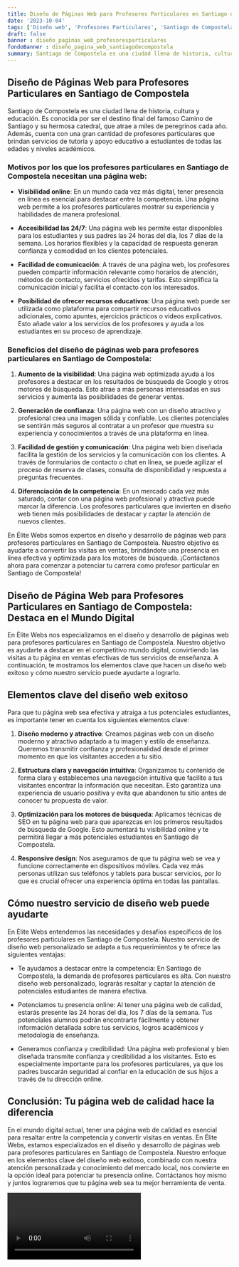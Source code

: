 ```yaml
---
title: Diseño de Páginas Web para Profesores Particulares en Santiago de Compostela
date: '2023-10-04'
tags: ['Diseño web', 'Profesores Particulares', 'Santiago de Compostela']
draft: false
banner : diseño_paginas_web_profesoresparticulares
fondoBanner : diseño_pagina_web_santiagodecompostela
summary: Santiago de Compostela es una ciudad llena de historia, cultura y educación. Es conocida por ser el destino final del famoso Camino de Santiago y su hermosa catedral, que atrae a miles de peregrinos cada año. Además, cuenta con una gran cantidad de profesores particulares que brindan servicios de tutoría y apoyo educativo a estudiantes de todas las edades y niveles académicos.
---
```


## Diseño de Páginas Web para Profesores Particulares en Santiago de Compostela

Santiago de Compostela es una ciudad llena de historia, cultura y educación. Es conocida por ser el destino final del famoso Camino de Santiago y su hermosa catedral, que atrae a miles de peregrinos cada año. Además, cuenta con una gran cantidad de profesores particulares que brindan servicios de tutoría y apoyo educativo a estudiantes de todas las edades y niveles académicos.

### Motivos por los que los profesores particulares en Santiago de Compostela necesitan una página web:

- **Visibilidad online**: En un mundo cada vez más digital, tener presencia en línea es esencial para destacar entre la competencia. Una página web permite a los profesores particulares mostrar su experiencia y habilidades de manera profesional.

- **Accesibilidad las 24/7**: Una página web les permite estar disponibles para los estudiantes y sus padres las 24 horas del día, los 7 días de la semana. Los horarios flexibles y la capacidad de respuesta generan confianza y comodidad en los clientes potenciales.

- **Facilidad de comunicación**: A través de una página web, los profesores pueden compartir información relevante como horarios de atención, métodos de contacto, servicios ofrecidos y tarifas. Esto simplifica la comunicación inicial y facilita el contacto con los interesados.

- **Posibilidad de ofrecer recursos educativos**: Una página web puede ser utilizada como plataforma para compartir recursos educativos adicionales, como apuntes, ejercicios prácticos o videos explicativos. Esto añade valor a los servicios de los profesores y ayuda a los estudiantes en su proceso de aprendizaje.

### Beneficios del diseño de páginas web para profesores particulares en Santiago de Compostela:

1. **Aumento de la visibilidad**: Una página web optimizada ayuda a los profesores a destacar en los resultados de búsqueda de Google y otros motores de búsqueda. Esto atrae a más personas interesadas en sus servicios y aumenta las posibilidades de generar ventas.

2. **Generación de confianza**: Una página web con un diseño atractivo y profesional crea una imagen sólida y confiable. Los clientes potenciales se sentirán más seguros al contratar a un profesor que muestra su experiencia y conocimientos a través de una plataforma en línea.

3. **Facilidad de gestión y comunicación**: Una página web bien diseñada facilita la gestión de los servicios y la comunicación con los clientes. A través de formularios de contacto o chat en línea, se puede agilizar el proceso de reserva de clases, consulta de disponibilidad y respuesta a preguntas frecuentes.

4. **Diferenciación de la competencia**: En un mercado cada vez más saturado, contar con una página web profesional y atractiva puede marcar la diferencia. Los profesores particulares que invierten en diseño web tienen más posibilidades de destacar y captar la atención de nuevos clientes.

En Élite Webs somos expertos en diseño y desarrollo de páginas web para profesores particulares en Santiago de Compostela. Nuestro objetivo es ayudarte a convertir las visitas en ventas, brindándote una presencia en línea efectiva y optimizada para los motores de búsqueda. ¡Contáctanos ahora para comenzar a potenciar tu carrera como profesor particular en Santiago de Compostela!

<GifSeo />

<Cta />

## Diseño de Página Web para Profesores Particulares en Santiago de Compostela: Destaca en el Mundo Digital

En Élite Webs nos especializamos en el diseño y desarrollo de páginas web para profesores particulares en Santiago de Compostela. Nuestro objetivo es ayudarte a destacar en el competitivo mundo digital, convirtiendo las visitas a tu página en ventas efectivas de tus servicios de enseñanza. A continuación, te mostramos los elementos clave que hacen un diseño web exitoso y cómo nuestro servicio puede ayudarte a lograrlo.

## Elementos clave del diseño web exitoso

Para que tu página web sea efectiva y atraiga a tus potenciales estudiantes, es importante tener en cuenta los siguientes elementos clave:

1. **Diseño moderno y atractivo**: Creamos páginas web con un diseño moderno y atractivo adaptado a tu imagen y estilo de enseñanza. Queremos transmitir confianza y profesionalidad desde el primer momento en que los visitantes acceden a tu sitio.

2. **Estructura clara y navegación intuitiva**: Organizamos tu contenido de forma clara y establecemos una navegación intuitiva que facilite a tus visitantes encontrar la información que necesitan. Esto garantiza una experiencia de usuario positiva y evita que abandonen tu sitio antes de conocer tu propuesta de valor.

3. **Optimización para los motores de búsqueda**: Aplicamos técnicas de SEO en tu página web para que aparezcas en los primeros resultados de búsqueda de Google. Esto aumentará tu visibilidad online y te permitirá llegar a más potenciales estudiantes en Santiago de Compostela.

4. **Responsive design**: Nos aseguramos de que tu página web se vea y funcione correctamente en dispositivos móviles. Cada vez más personas utilizan sus teléfonos y tablets para buscar servicios, por lo que es crucial ofrecer una experiencia óptima en todas las pantallas.

## Cómo nuestro servicio de diseño web puede ayudarte

En Élite Webs entendemos las necesidades y desafíos específicos de los profesores particulares en Santiago de Compostela. Nuestro servicio de diseño web personalizado se adapta a tus requerimientos y te ofrece las siguientes ventajas:

- Te ayudamos a destacar entre la competencia: En Santiago de Compostela, la demanda de profesores particulares es alta. Con nuestro diseño web personalizado, lograrás resaltar y captar la atención de potenciales estudiantes de manera efectiva.

- Potenciamos tu presencia online: Al tener una página web de calidad, estarás presente las 24 horas del día, los 7 días de la semana. Tus potenciales alumnos podrán encontrarte fácilmente y obtener información detallada sobre tus servicios, logros académicos y metodología de enseñanza.

- Generamos confianza y credibilidad: Una página web profesional y bien diseñada transmite confianza y credibilidad a los visitantes. Esto es especialmente importante para los profesores particulares, ya que los padres buscarán seguridad al confiar en la educación de sus hijos a través de tu dirección online.

## Conclusión: Tu página web de calidad hace la diferencia

En el mundo digital actual, tener una página web de calidad es esencial para resaltar entre la competencia y convertir visitas en ventas. En Élite Webs, estamos especializados en el diseño y desarrollo de páginas web para profesores particulares en Santiago de Compostela. Nuestro enfoque en los elementos clave del diseño web exitoso, combinado con nuestra atención personalizada y conocimiento del mercado local, nos convierte en la opción ideal para potenciar tu presencia online. Contáctanos hoy mismo y juntos lograremos que tu página web sea tu mejor herramienta de venta.

<Video />

<CtaBot job='Profesores Particulares' city='Santiago de Compostela'/>

<Gmaps query='Santiago de Compostela+españa+maps' />